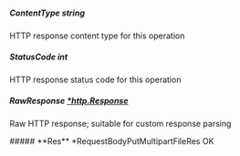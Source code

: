 
##### **ContentType** string
HTTP response content type for this operation

##### **StatusCode** int
HTTP response status code for this operation

##### **RawResponse** [*http.Response](https://pkg.go.dev/net/http#Response)
Raw HTTP response; suitable for custom response parsing

<Collapsible>
    ##### **Res** *RequestBodyPutMultipartFileRes
    OK
    <Collapsible.Break/>
    <RequestBodyPutMultipartFileRes/>
</Collapsible>

